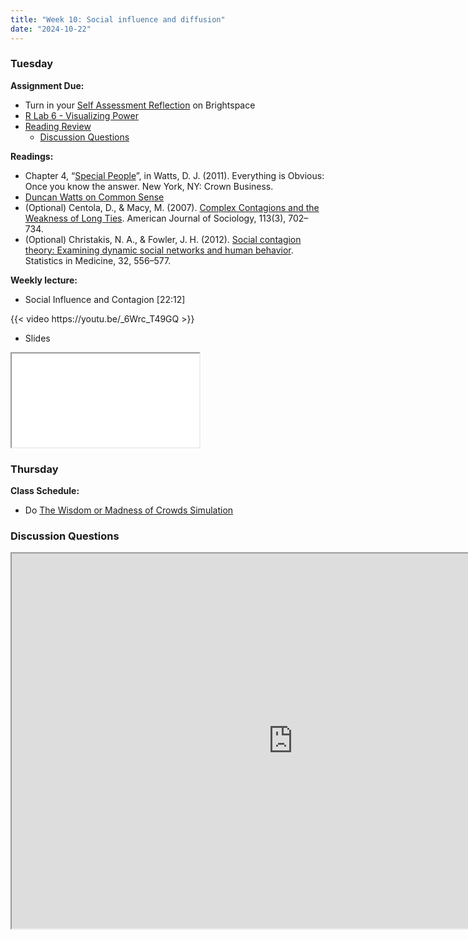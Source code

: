 ```yaml
---
title: "Week 10: Social influence and diffusion"
date: "2024-10-22"
---
```


### Tuesday

**Assignment Due:**

* Turn in your [Self Assessment Reflection](/assignments/Self-Assessment-Reflection.qmd) on Brightspace
* [R Lab 6 - Visualizing Power](/assignments/r_lab_6_%E2%80%93_visualizing_power.qmd)
* [Reading Review](/syllabus/syllabus.qmd#reading-review-assignments)
    * [Discussion Questions](#discussion-questions)

**Readings:** 

* Chapter 4, "[Special People](https://web.archive.org/web/20191019100528/http://everythingisobvious.com/wp-content/themes/eio/assets/EIO_chapter4.pdf)", in Watts, D. J. (2011). Everything is Obvious: Once you know the answer. New York, NY: Crown Business.
* [Duncan Watts on Common Sense](https://youtu.be/D9XF0QOzWM0)
* (Optional) Centola, D., & Macy, M. (2007). [Complex Contagions and the Weakness of Long Ties](https://www-journals-uchicago-edu.ezproxy.lib.purdue.edu/doi/full/10.1086/521848). American Journal of Sociology, 113(3), 702–734. 
* (Optional) Christakis, N. A., & Fowler, J. H. (2012). [Social contagion theory: Examining dynamic social networks and human behavior](https://onlinelibrary-wiley-com.ezproxy.lib.purdue.edu/doi/full/10.1002/sim.5408). Statistics in Medicine, 32, 556–577.


**Weekly lecture:**

* Social Influence and Contagion [22:12]

{{< video https://youtu.be/_6Wrc_T49GQ >}} 

* Slides

<iframe class="slide-deck" src="/lectures/content_lectures/influence_and_diffusion.html"></iframe> 


### Thursday

**Class Schedule:**

* Do [The Wisdom or Madness of Crowds Simulation](http://ncase.me/crowds/)


### Discussion Questions

<iframe src="https://pollev-embeds.com/discourses/0zM4Y8ZUasILt4c4aOU9X/respond" width="900px" height="600px"></iframe>